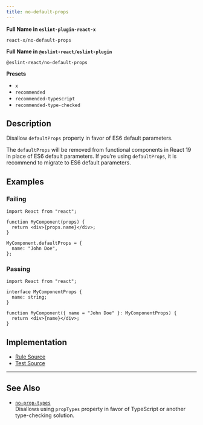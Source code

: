 ```yaml
---
title: no-default-props
---
```


**Full Name in `eslint-plugin-react-x`**

```plain copy
react-x/no-default-props
```

**Full Name in `@eslint-react/eslint-plugin`**

```plain copy
@eslint-react/no-default-props
```

**Presets**

- `x`
- `recommended`
- `recommended-typescript`
- `recommended-type-checked`

## Description

Disallow `defaultProps` property in favor of ES6 default parameters.

The `defaultProps` will be removed from functional components in React 19 in place of ES6 default parameters. If you’re using `defaultProps`, it is recommend to migrate to ES6 default parameters.

## Examples

### Failing

```tsx
import React from "react";

function MyComponent(props) {
  return <div>{props.name}</div>;
}

MyComponent.defaultProps = {
  name: "John Doe",
};
```

### Passing

```tsx
import React from "react";

interface MyComponentProps {
  name: string;
}

function MyComponent({ name = "John Doe" }: MyComponentProps) {
  return <div>{name}</div>;
}
```

## Implementation

- [Rule Source](https://github.com/Rel1cx/eslint-react/tree/main/packages/plugins/eslint-plugin-react-x/src/rules/no-default-props.ts)
- [Test Source](https://github.com/Rel1cx/eslint-react/tree/main/packages/plugins/eslint-plugin-react-x/src/rules/no-default-props.spec.ts)

---

## See Also

- [`no-prop-types`](./no-prop-types)\
  Disallows using `propTypes` property in favor of TypeScript or another type-checking solution.
